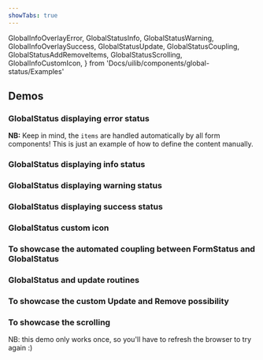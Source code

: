 ```yaml
---
showTabs: true
---
```


  GlobalInfoOverlayError,
  GlobalStatusInfo,
  GlobalStatusWarning,
  GlobalInfoOverlaySuccess,
  GlobalStatusUpdate,
  GlobalStatusCoupling,
  GlobalStatusAddRemoveItems,
  GlobalStatusScrolling,
  GlobalInfoCustomIcon,
} from 'Docs/uilib/components/global-status/Examples'

## Demos

### GlobalStatus displaying error status

**NB:** Keep in mind, the `items` are handled automatically by all form components! This is just an example of how to define the content manually.

<GlobalInfoOverlayError />

### GlobalStatus displaying info status

<GlobalStatusInfo />

### GlobalStatus displaying warning status

<GlobalStatusWarning />

### GlobalStatus displaying success status

<GlobalInfoOverlaySuccess />

### GlobalStatus custom icon

<GlobalInfoCustomIcon />

### To showcase the automated coupling between **FormStatus** and **GlobalStatus**

<GlobalStatusCoupling />

### GlobalStatus and update routines

<GlobalStatusUpdate />

### To showcase the custom **Update** and **Remove** possibility

<GlobalStatusAddRemoveItems />

### To showcase the scrolling

NB: this demo only works once, so you'll have to refresh the browser to try again :)

<GlobalStatusScrolling />
